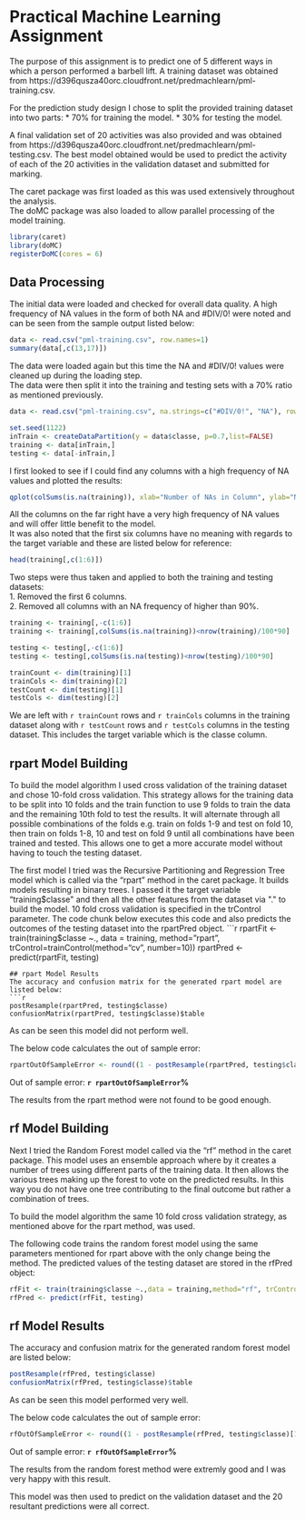 Practical Machine Learning Assignment
========================================================

The purpose of this assignment is to predict one of 5 different ways in which a person performed a barbell lift. A training dataset was obtained from https://d396qusza40orc.cloudfront.net/predmachlearn/pml-training.csv.

For the prediction study design I chose to split the provided training dataset into two parts:
* 70% for training the model.
* 30% for testing the model.

A final validation set of 20 activities was also provided and was obtained from https://d396qusza40orc.cloudfront.net/predmachlearn/pml-testing.csv. The best model obtained would be used to predict the activity of each of the 20 activities in the validation dataset and submitted for marking.

The caret package was first loaded as this was used extensively throughout the analysis.  
The doMC package was also loaded to allow parallel processing of the model training.
```r
library(caret)
library(doMC)
registerDoMC(cores = 6)
```

## Data Processing
The initial data were loaded and checked for overall data quality. A high frequency of NA values in the form of both NA and #DIV/0! were noted and can be seen from the sample output listed below:
```r
data <- read.csv("pml-training.csv", row.names=1)
summary(data[,c(13,17)])
```

The data were loaded again but this time the NA and #DIV/0! values were cleaned up during the loading step.  
The data were then split it into the training and testing sets with a 70% ratio as mentioned previously.
```r
data <- read.csv("pml-training.csv", na.strings=c("#DIV/0!", "NA"), row.names=1)

set.seed(1122)
inTrain <- createDataPartition(y = data$classe, p=0.7,list=FALSE) 
training <- data[inTrain,]
testing <- data[-inTrain,]

```

I first looked to see if I could find any columns with a high frequency of NA values and plotted the results:
```r
qplot(colSums(is.na(training)), xlab="Number of NAs in Column", ylab="Number of Columns", main="NA Column Frequency")
```
All the columns on the far right have a very high frequency of NA values and will offer little benefit to the model.  
It was also noted that the first six columns have no meaning with regards to the target variable and these are listed below for reference:  
```r
head(training[,c(1:6)])
```
Two steps were thus taken and applied to both the training and testing datasets:  
1. Removed the first 6 columns.  
2. Removed all columns with an NA frequency of higher than 90%.  

```r
training <- training[,-c(1:6)]
training <- training[,colSums(is.na(training))<nrow(training)/100*90]

testing <- testing[,-c(1:6)]
testing <- testing[,colSums(is.na(testing))<nrow(testing)/100*90]

trainCount <- dim(training)[1]
trainCols <- dim(training)[2]
testCount <- dim(testing)[1]
testCols <- dim(testing)[2]
```
We are left with `r trainCount` rows and `r trainCols` columns in the training dataset along with `r testCount` rows and `r testCols` columns in the testing dataset. This includes the target variable which is the classe column.

## rpart Model Building
To build the model algorithm I used cross validation of the training dataset and chose 10-fold cross validation. This strategy allows for the training data to be split into 10 folds and the train function to use 9 folds to train the data and the remaining 10th fold to test the results. It will alternate through all possible combinations of the folds e.g. train on folds 1-9 and test on fold 10, then train on folds 1-8, 10 and test on fold 9 until all combinations have been trained and tested. This allows one to get a more accurate model without having to touch the testing dataset.

The first model I tried was the Recursive Partitioning and Regression Tree model which is called via the "rpart" method in the caret package. It builds models resulting in binary trees. I passed it the target variable "training$classe" and then all the other features from the dataset via "." to build the model. 10 fold cross validation is specified in the trControl parameter. The code chunk below executes this code and also predicts the outcomes of the testing dataset into the rpartPred object.
```r
rpartFit <- train(training$classe ~., data = training, method="rpart", trControl=trainControl(method="cv", number=10))
rpartPred <- predict(rpartFit, testing)
```
## rpart Model Results
The accuracy and confusion matrix for the generated rpart model are listed below:
```r
postResample(rpartPred, testing$classe)
confusionMatrix(rpartPred, testing$classe)$table
```
As can be seen this model did not perform well.

The below code calculates the out of sample error:
```r
rpartOutOfSampleError <- round((1 - postResample(rpartPred, testing$classe)[1])*100,2)
```
Out of sample error: **`r rpartOutOfSampleError`%**

The results from the rpart method were not found to be good enough.  

## rf Model Building
Next I tried the Random Forest model called via the "rf" method in the caret package. This model uses an ensemble approach where by it creates a number of trees using different parts of the training data. It then allows the various trees making up the forest to vote on the predicted results. In this way you do not have one tree contributing to the final outcome but rather a combination of trees.

To build the model algorithm the same 10 fold cross validation strategy, as mentioned above for the rpart method, was used.  

The following code trains the random forest model using the same parameters mentioned for rpart above with the only change being the method. The predicted values of the testing dataset are stored in the rfPred object:
```r
rfFit <- train(training$classe ~.,data = training,method="rf", trControl=trainControl(method="cv", number=10))
rfPred <- predict(rfFit, testing)
```
## rf Model Results
The accuracy and confusion matrix for the generated random forest model are listed below:
```r
postResample(rfPred, testing$classe)
confusionMatrix(rfPred, testing$classe)$table
```
As can be seen this model performed very well.

The below code calculates the out of sample error:
```r
rfOutOfSampleError <- round((1 - postResample(rfPred, testing$classe)[1])*100,2)
```
Out of sample error: **`r rfOutOfSampleError`%**

The results from the random forest method were extremly good and I was very happy with this result.

This model was then used to predict on the validation dataset and the 20 resultant predictions were all correct.

